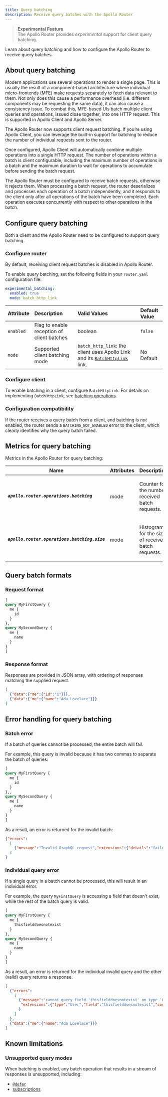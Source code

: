 ```yaml
---
title: Query batching
description: Receive query batches with the Apollo Router  
---
```


> **Experimental Feature**  
> The Apollo Router provides *experimental* support for client query batching.

Learn about query batching and how to configure the Apollo Router to receive query batches.

## About query batching

Modern applications use several operations to render a single page. This is usually the result of a component-based architecture where individual micro-frontends (MFE) make requests separately to fetch data relevant to them. Not only does this cause a performance overhead (i.e. different components may be requesting the same data), it can also cause a consistency issue. To combat this, MFE-based UIs batch multiple client queries and operations, issued close together, into one HTTP request. This is supported in Apollo Client and Apollo Server.

The Apollo Router now supports client request batching. If you’re using Apollo Client, you can leverage the built-in support for batching to reduce the number of individual requests sent to the router.

Once configured, Apollo Client will automatically combine multiple operations into a single HTTP request. The number of operations within a batch is client configurable, including the maximum number of operations in a batch and the maximum duration to wait for operations to accumulate before sending the batch request. 

The Apollo Router must be configured to receive batch requests, otherwise it rejects them. When processing a batch request, the router deserializes and processes each operation of a batch independently, and it responds to the client only after all operations of the batch have been completed. Each operation executes concurrently with respect to other operations in the batch.

## Configure query batching

Both a client and the Apollo Router need to be configured to support query batching.

### Configure router

By default, receiving client request batches is disabled in Apollo Router. 

To enable query batching, set the following fields in your `router.yaml` configuration file:

```yaml title="router.yaml"
experimental_batching:
  enabled: true
  mode: batch_http_link
```

| Attribute | Description | Valid Values | Default Value |
| :-- | :-- | :-- | :-- |
| `enabled` | Flag to enable reception of client batches | boolean | `false` |
| `mode` | Supported client batching mode | `batch_http_link`:  the client uses Apollo Link and its [`BatchHttpLink`](/react/api/link/apollo-link-batch-http) link. | No Default |

### Configure client

To enable batching in a client, configure `BatchHttpLink`. For details on implementing `BatchHttpLink`, see [batching operations](https://www.apollographql.com/docs/react/api/link/apollo-link-batch-http/).

### Configuration compatibility

If the router receives a query batch from a client, and batching is *not* enabled, the router sends a `BATCHING_NOT_ENABLED` error to the client, which clearly identifies why the query batch failed.

## Metrics for query batching

Metrics in the Apollo Router for query batching:

<table class="field-table metrics">
  <thead>
    <tr>
      <th>Name</th>
      <th>Attributes</th>
      <th>Description</th>
    </tr>
  </thead>

<tbody>
<tr class="required">
<td style="min-width: 150px;">

##### `apollo.router.operations.batching`

</td>
<td>

mode

</td>
<td>

Counter for the number received batch requests.

</td>
</tr>

<tr class="required">
<td style="min-width: 150px;">

##### `apollo.router.operations.batching.size`

</td>
<td>

mode

</td>
<td>

Histogram for the size of received batch requests.

</td>
</tr>
</tbody>
</table>


## Query batch formats

### Request format

```graphql
[
query MyFirstQuery {
  me {
    id
  }
},
query MySecondQuery {
  me {
    name
  }
}
]
```

### Response format

Responses are provided in JSON array, with ordering of responses matching the supplied request.

```json
[
  {"data":{"me":{"id":"1"}}},
  {"data":{"me":{"name":"Ada Lovelace"}}}
]
```

## Error handling for query batching

### Batch error

If a batch of queries cannot be processed, the entire batch will fail. 

For example, this query is invalid because it has two commas to separate the batch of queries:

```graphql
[
query MyFirstQuery {
  me {
    id
  }
},,
query MySecondQuery {
  me {
    name
  }
}
]
```

As a result, an error is returned for the invalid batch:

```json
{"errors":
  [
    {"message":"Invalid GraphQL request","extensions":{"details":"failed to deserialize the request body into JSON: expected value at line 1 column 54","code":"INVALID_GRAPHQL_REQUEST"}}
  ]
}
```

### Individual query error

If a single query in a batch cannot be processed, this will result in an individual error. 

For example, the query `MyFirstQuery` is accessing a field that doesn't exist, while the rest of the batch query is valid.

```graphql
[
query MyFirstQuery {
  me {
    thisfielddoesnotexist
  }
},
query MySecondQuery {
  me {
    name
  }
}
]
```

As a result, an error is returned for the individual invalid query and the other (valid) query returns a response.

```json
[
  {"errors":
    [
      {"message":"cannot query field 'thisfielddoesnotexist' on type 'User'",
       "extensions":{"type":"User","field":"thisfielddoesnotexist","code":"INVALID_FIELD"}
      }
    ]
  },
  {"data":{"me":{"name":"Ada Lovelace"}}}
]
```

## Known limitations

### Unsupported query modes
 
When batching is enabled, any batch operation that results in a stream of responses is unsupported, including:
- [`@defer`](/graphos/operations/defer/)
- [subscriptions](/graphos/operations/subscriptions/)
